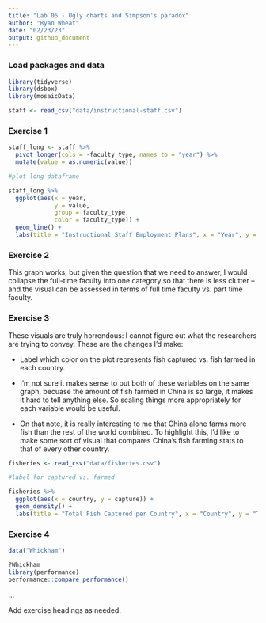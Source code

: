 ```yaml
---
title: "Lab 06 - Ugly charts and Simpson's paradox"
author: "Ryan Wheat"
date: "02/23/23"
output: github_document
---
```


### Load packages and data

```r
library(tidyverse) 
library(dsbox)
library(mosaicData) 
```

```r
staff <- read_csv("data/instructional-staff.csv")
```


### Exercise 1

```r

staff_long <- staff %>%
  pivot_longer(cols = -faculty_type, names_to = "year") %>%
  mutate(value = as.numeric(value))

#plot long dataframe

staff_long %>%
  ggplot(aes(x = year,
             y = value,
             group = faculty_type,
             color = faculty_type)) +
  geom_line() +
  labs(title = "Instructional Staff Employment Plans", x = "Year", y = "Percentage of Hires", color = "Faculty Type")

```


### Exercise 2

This graph works, but given the question that we need to answer, I would collapse the full-time faculty into one category so that there is less clutter -- and the visual can be assessed in terms of full time faculty vs. part time faculty.


### Exercise 3

These visuals are truly horrendous: I cannot figure out what the researchers are trying to convey. These are the changes I'd make: 

- Label which color on the plot represents fish captured vs. fish farmed in each country. 

- I'm not sure it makes sense to put both of these variables on the same graph, becuase the amount of fish farmed in China is so large, it makes it hard to tell anything else. So scaling things more appropriately for each variable would be useful.

- On that note, it is really interesting to me that China alone farms more fish than the rest of the world combined. To highlight this, I'd like to make some sort of visual that compares China's fish farming stats to that of every other country.

```r

fisheries <- read_csv("data/fisheries.csv")

#label for captured vs. farmed

fisheries %>%
  ggplot(aes(x = country, y = capture)) +
  geom_density() +
  labs(title = "Total Fish Captured per Country", x = "Country", y = "Total Fish Captured")

```


### Exercise 4

```r

data("Whickham")

?Whickham
library(performance)
performance::compare_performance()
```



...

Add exercise headings as needed.
